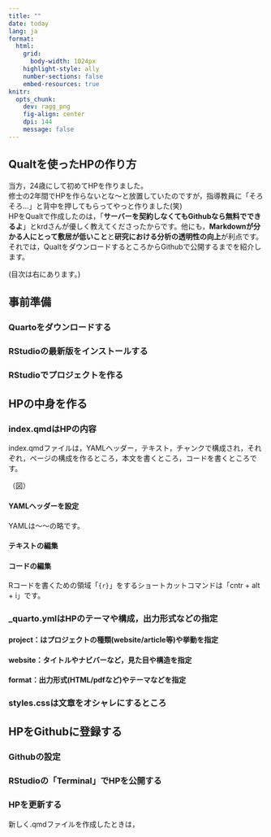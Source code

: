 ---
title: ""
date: today
lang: ja
format: 
  html: 
    grid: 
      body-width: 1024px
    highlight-style: ally
    number-sections: false
    embed-resources: true
knitr: 
  opts_chunk: 
    dev: ragg_png
    fig-align: center
    dpi: 144
    message: false
---

## Qualtを使ったHPの作り方
<p>

当方，24歳にして初めてHPを作りました。<br>
修士の2年間でHPを作らないとな～と放置していたのですが，指導教員に「そろそろ...」と背中を押してもらってやっと作りました(笑)<br>
HPをQualtで作成したのは，「**サーバーを契約しなくてもGithubなら無料でできるよ**」とkrdさんが優しく教えてくださったからです。他にも，**Markdownが分かる人にとって敷居が低いこと**と**研究における分析の透明性の向上**が利点です。<br>
それでは，QualtをダウンロードするところからGithubで公開するまでを紹介します。<br>

(目次は右にあります。)
</p>

## 事前準備
### Quartoをダウンロードする



### RStudioの最新版をインストールする



### RStudioでプロジェクトを作る




## HPの中身を作る
### index.qmdはHPの内容
index.qmdファイルは，YAMLヘッダー，テキスト，チャンクで構成され，それぞれ，ページの構成を作るところ，本文を書くところ，コードを書くところです。

（図）

#### YAMLヘッダーを設定
YAMLは～～の略です。



#### テキストの編集


#### コードの編集
Rコードを書くための領域「```{r}   ```」をするショートカットコマンドは「cntr + alt + i」です。


### _quarto.ymlはHPのテーマや構成，出力形式などの指定
#### project：はプロジェクトの種類(website/article等)や挙動を指定


#### website：タイトルやナビバーなど，見た目や構造を指定


#### format：出力形式(HTML/pdfなど)やテーマなどを指定


### styles.cssは文章をオシャレにするところ



## HPをGithubに登録する
### Githubの設定


### RStudioの「Terminal」でHPを公開する


### HPを更新する
新しく.qmdファイルを作成したときは，


